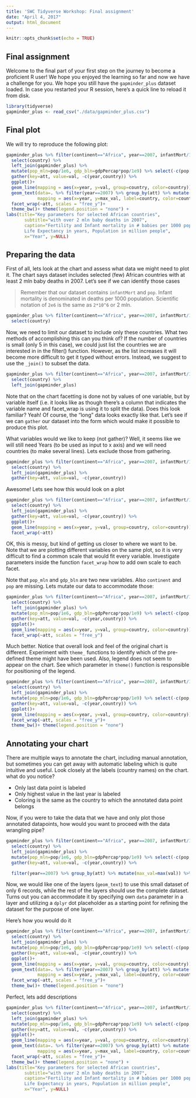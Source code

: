 ```yaml
---
title: 'SWC Tidyverse Workshop: Final assignment'
date: "April 4, 2017"
output: html_document
---
```


```r
knitr::opts_chunk$set(echo = TRUE)
```

## Final assignment

Welcome to the final part of your first step on the journey to become a proficient R user! We hope you enjoyed the learning so far and now we have a challenge for you. We hope you still have the `gapminder_plus` dataset loaded. In case you restarted your R session, here's a quick line to reload it from disk.

```r
library(tidyverse)
gapminder_plus <- read_csv("./data/gapminder_plus.csv")
```

## Final plot

We will try to reproduce the following plot:

```r
gapminder_plus %>% filter(continent=="Africa", year==2007, infantMort/1000*pop/10^6>2) %>% 
  select(country) %>% 
  left_join(gapminder_plus) %>% 
  mutate(pop_mln=pop/1e6, gdp_bln=gdpPercap*pop/1e9) %>% select(-c(pop,continent)) %>% 
  gather(key=att, value=val, -c(year,country)) %>% 
  ggplot()+
  geom_line(mapping = aes(x=year, y=val, group=country, color=country))+
  geom_text(data=. %>% filter(year==2007) %>% group_by(att) %>% mutate(max_val=max(val)) %>% filter(val==max_val),
            mapping = aes(x=year, y=max_val, label=country, color=country), hjust="right")+
  facet_wrap(~att, scales = "free_y")+
  theme_bw()+ theme(legend.position = "none") + 
labs(title="Key parameters for selected African countries",
       subtitle="with over 2 mln baby deaths in 2007",
       caption="Fertility and Infant mortality in # babies per 1000 population, GDP in USD mln, GDP per capita in USD, 
       Life Expectancy in years, Population in million people",
       x="Year", y=NULL) 
```

## Preparing the data

First of all, lets look at the chart and assess what data we might need to plot it. The chart says dataset includes selected (few) African countries with at least 2 mln baby deaths in 2007. Let's see if we can identify those cases

> Remember that our dataset contains `infantMort` and `pop`. Infant mortality is denominated in deaths per 1000 population. Scientific notation of `2e6` is the same as `2*10^6` or 2 mln.

```r
gapminder_plus %>% filter(continent=="Africa", year==2007, infantMort/1000*pop>2e6) %>% 
  select(country) 
```

Now, we need to limit our dataset to include only these countries. What two methods of accomplishing this can you think of? If the number of countries is small (only 5 in this case), we could just list the countries we are interested in in the filter() function. However, as the list increases it will become more difficult to get it typed without errors. Instead, we suggest to use the `_join()` to subset the data.

```r
gapminder_plus %>% filter(continent=="Africa", year==2007, infantMort/1000*pop/10^6>2) %>% 
  select(country) %>% 
  left_join(gapminder_plus)
```

Note that on the chart facetting is done not by values of one variable, but by variable itself (i.e. it looks like as though there's a column that indicates the variable name and facet_wrap is using it to split the data). Does this look familiar? Yeah! Of course, the "long" data looks exactly like that. Let's see if we can `gather` our dataset into the form which would make it possible to produce this plot. 

What variables would we like to keep (not gather)? Well, it seems like we will still need Years (to be used as input to x axis) and we will need countries (to make several lines). Lets exclude those from gathering.

```r
gapminder_plus %>% filter(continent=="Africa", year==2007, infantMort/1000*pop/10^6>2) %>% 
  select(country) %>% 
  left_join(gapminder_plus) %>% 
  gather(key=att, value=val, -c(year,country))
```

Awesome! Lets see how this would look on a plot

```r
gapminder_plus %>% filter(continent=="Africa", year==2007, infantMort/1000*pop/10^6>2) %>% 
  select(country) %>% 
  left_join(gapminder_plus) %>% 
  gather(key=att, value=val, -c(year,country)) %>% 
  ggplot()+
  geom_line(mapping = aes(x=year, y=val, group=country, color=country))+
  facet_wrap(~att)
```

OK, this is messy, but kind of getting us closer to where we want to be. Note that we are plotting different variables on the same plot, so it is very difficult to find a common scale that would fit every variable. Investigate parameters inside the function `facet_wrap` how to add own scale to each facet.

Note that `pop_mln` and `gdp_bln` are two new variables. Also `continent` and `pop` are missing. Lets mutate our data to accommodate those:

```r
gapminder_plus %>% filter(continent=="Africa", year==2007, infantMort/1000*pop/10^6>2) %>% 
  select(country) %>% 
  left_join(gapminder_plus) %>% 
  mutate(pop_mln=pop/1e6, gdp_bln=gdpPercap*pop/1e9) %>% select(-c(pop,continent)) %>% 
  gather(key=att, value=val, -c(year,country)) %>% 
  ggplot()+
  geom_line(mapping = aes(x=year, y=val, group=country, color=country))+
  facet_wrap(~att, scales = "free_y")
```

Much better. Notice that overall look and feel of the original chart is different. Experiment with `theme_` functions to identify which of the pre-defined theme might have been used. Also, legend does not seem to appear on the chart. See which parameter in `theme()` function is responsible for positioning of the legend.

```r
gapminder_plus %>% filter(continent=="Africa", year==2007, infantMort/1000*pop/10^6>2) %>% 
  select(country) %>% 
  left_join(gapminder_plus) %>% 
  mutate(pop_mln=pop/1e6, gdp_bln=gdpPercap*pop/1e9) %>% select(-c(pop,continent)) %>% 
  gather(key=att, value=val, -c(year,country)) %>% 
  ggplot()+
  geom_line(mapping = aes(x=year, y=val, group=country, color=country))+
  facet_wrap(~att, scales = "free_y")+
  theme_bw()+ theme(legend.position = "none") 
```

## Annotating your chart

There are multiple ways to annotate the chart, including manual annotation, but sometimes you can get away with automatic labeling which is quite intuitive and useful. Look closely at the labels (country names) on the chart. what do you notice?

 - Only last data point is labeled
 - Only highest value in the last year is labeled
 - Coloring is the same as the country to which the annotated data point belongs
 
 Now, if you were to take the data that we have and only plot those annotated datapoints, how would you want to proceed with the data wrangling pipe?
 
```r
gapminder_plus %>% filter(continent=="Africa", year==2007, infantMort/1000*pop/10^6>2) %>% 
  select(country) %>% 
  left_join(gapminder_plus) %>% 
  mutate(pop_mln=pop/1e6, gdp_bln=gdpPercap*pop/1e9) %>% select(-c(pop,continent)) %>% 
  gather(key=att, value=val, -c(year,country)) %>% 

  filter(year==2007) %>% group_by(att) %>% mutate(max_val=max(val)) %>% filter(val==max_val)

```

Now, we would like one of the layers (`geom_text`) to use this small dataset of only 6 records, while the rest of the layers should use the complete dataset. Turns out you can accommodate it by specifying own `data` parameter in a layer and utilizing a `dplyr` dot placeholder as a starting point for refining the dataset for the purpose of one layer.

Here's how you would do it

```r
gapminder_plus %>% filter(continent=="Africa", year==2007, infantMort/1000*pop/10^6>2) %>% 
  select(country) %>% 
  left_join(gapminder_plus) %>% 
  mutate(pop_mln=pop/1e6, gdp_bln=gdpPercap*pop/1e9) %>% select(-c(pop,continent)) %>% 
  gather(key=att, value=val, -c(year,country)) %>% 
  ggplot()+
  geom_line(mapping = aes(x=year, y=val, group=country, color=country))+
  geom_text(data=. %>% filter(year==2007) %>% group_by(att) %>% mutate(max_val=max(val)) %>% filter(val==max_val),
            mapping = aes(x=year, y=max_val, label=country, color=country), hjust="right")+
  facet_wrap(~att, scales = "free_y")+
  theme_bw()+ theme(legend.position = "none") 
```

Perfect, lets add descriptions

```r
gapminder_plus %>% filter(continent=="Africa", year==2007, infantMort/1000*pop/10^6>2) %>% 
  select(country) %>% 
  left_join(gapminder_plus) %>% 
  mutate(pop_mln=pop/1e6, gdp_bln=gdpPercap*pop/1e9) %>% select(-c(pop,continent)) %>% 
  gather(key=att, value=val, -c(year,country)) %>% 
  ggplot()+
  geom_line(mapping = aes(x=year, y=val, group=country, color=country))+
  geom_text(data=. %>% filter(year==2007) %>% group_by(att) %>% mutate(max_val=max(val)) %>% filter(val==max_val),
            mapping = aes(x=year, y=max_val, label=country, color=country), hjust="right")+
  facet_wrap(~att, scales = "free_y")+
  theme_bw()+ theme(legend.position = "none") + 
labs(title="Key parameters for selected African countries",
       subtitle="with over 2 mln baby deaths in 2007",
       caption="Fertility and Infant mortality in # babies per 1000 population, GDP in USD mln, GDP per capita in USD, 
       Life Expectancy in years, Population in million people",
       x="Year", y=NULL)
```


